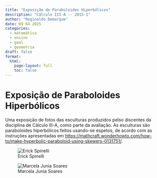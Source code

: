 ```yaml
---
title: "Exposição de Paraboloides Hiperbólicos"
description: "Cálculo III-A -- 2015-1"
author: "Reginaldo Demarque"
date: 09 04 2025
categories:
  - matemática
  - ensino
  - gaal
  - geometria
draft: false
format:
  html:
    page-layout: full
    toc: false
---
```


# Exposição de Paraboloides Hiperbólicos

Uma exposição de fotos das esculturas produzidos pelso discentes da disciplina de Cálculo III-A, como parte da avaliação. As esculturas são paraboloides hiperbólicos feitos usando-se espetos, de acordo com as instruções apresentadas em [https://mathcraft.wonderhowto.com/how-to/make-hyperbolic-paraboloid-using-skewers-0131751/](https://mathcraft.wonderhowto.com/how-to/make-hyperbolic-paraboloid-using-skewers-0131751/).



::: {layout-ncol=2}
![Erick Spinelli](parab-hiper/erickspinelli-ed.jpg)

![Marcela Junia Soares](parab-hiper/marcela-soares-ed.png)

:::


